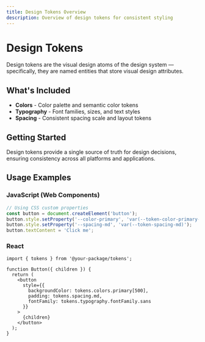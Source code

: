 ```yaml
---
title: Design Tokens Overview
description: Overview of design tokens for consistent styling
---
```


# Design Tokens

Design tokens are the visual design atoms of the design system — specifically, they are named entities that store visual design attributes.

## What's Included

- **Colors** - Color palette and semantic color tokens
- **Typography** - Font families, sizes, and text styles
- **Spacing** - Consistent spacing scale and layout tokens

## Getting Started

Design tokens provide a single source of truth for design decisions, ensuring consistency across all platforms and applications.

## Usage Examples

### JavaScript (Web Components)

```javascript
// Using CSS custom properties
const button = document.createElement('button');
button.style.setProperty('--color-primary', 'var(--token-color-primary-500)');
button.style.setProperty('--spacing-md', 'var(--token-spacing-md)');
button.textContent = 'Click me';
```

### React

```tsx
import { tokens } from '@your-package/tokens';

function Button({ children }) {
  return (
    <button 
      style={{
        backgroundColor: tokens.colors.primary[500],
        padding: tokens.spacing.md,
        fontFamily: tokens.typography.fontFamily.sans
      }}
    >
      {children}
    </button>
  );
}
```
